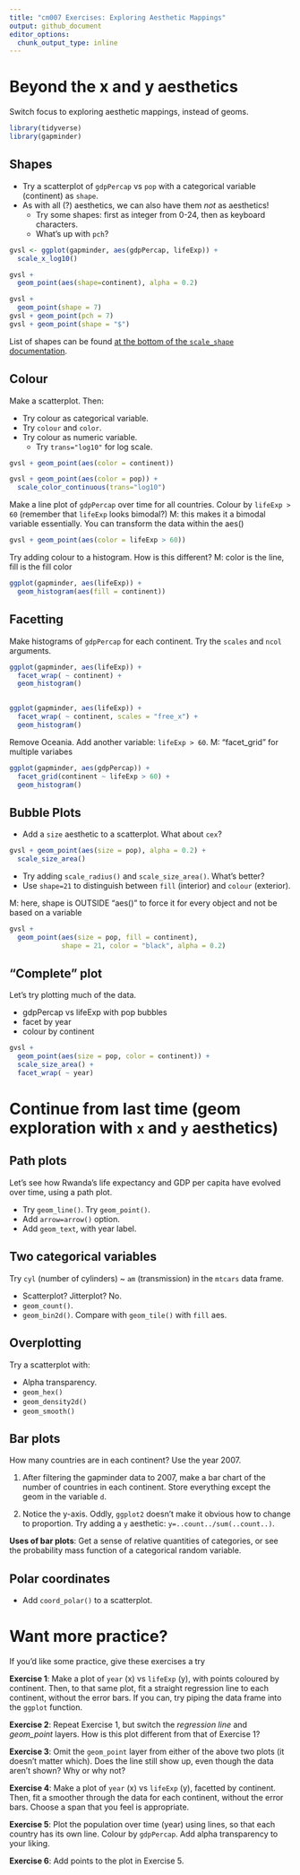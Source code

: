 ```yaml
---
title: "cm007 Exercises: Exploring Aesthetic Mappings"
output: github_document
editor_options: 
  chunk_output_type: inline
---
```




# Beyond the x and y aesthetics

Switch focus to exploring aesthetic mappings, instead of geoms. 

```r
library(tidyverse)
library(gapminder)
```


## Shapes

- Try a scatterplot of `gdpPercap` vs `pop` with a categorical variable (continent) as `shape`.
- As with all (?) aesthetics, we can also have them _not_ as aesthetics!
    - Try some shapes: first as integer from 0-24, then as keyboard characters.
    - What's up with `pch`?
    
```r
gvsl <- ggplot(gapminder, aes(gdpPercap, lifeExp)) +
  scale_x_log10()

gvsl +
  geom_point(aes(shape=continent), alpha = 0.2)
```
    
```r
gvsl + 
  geom_point(shape = 7)
gvsl + geom_point(pch = 7)
gvsl + geom_point(shape = "$")
```

List of shapes can be found [at the bottom of the `scale_shape` documentation](https://ggplot2.tidyverse.org/reference/scale_shape.html).

## Colour

Make a scatterplot. Then:

- Try colour as categorical variable.
- Try `colour` and `color`. 
- Try colour as numeric variable.
    - Try `trans="log10"` for log scale.
    
```r
gvsl + geom_point(aes(color = continent))
```
    
```r
gvsl + geom_point(aes(color = pop)) +
  scale_color_continuous(trans="log10")
```


Make a line plot of `gdpPercap` over time for all countries. Colour by `lifeExp > 60` (remember that `lifeExp` looks bimodal?)
M: this makes it a bimodal variable essentially. You can transform the data within the aes()
```r
gvsl + geom_point(aes(color = lifeExp > 60))
```


Try adding colour to a histogram. How is this different?
M: color is the line, fill is the fill color

```r
ggplot(gapminder, aes(lifeExp)) +
  geom_histogram(aes(fill = continent))
```



## Facetting

Make histograms of `gdpPercap` for each continent. Try the `scales` and `ncol` arguments. 


```r
ggplot(gapminder, aes(lifeExp)) +
  facet_wrap( ~ continent) +
  geom_histogram()
  
```

```r
ggplot(gapminder, aes(lifeExp)) +
  facet_wrap( ~ continent, scales = "free_x") +
  geom_histogram()

```

Remove Oceania. Add another variable: `lifeExp > 60`. 
M: "facet_grid" for multiple variabes 
```r
ggplot(gapminder, aes(gdpPercap)) +
  facet_grid(continent ~ lifeExp > 60) +
  geom_histogram()
```


## Bubble Plots

- Add a `size` aesthetic to a scatterplot. What about `cex`?

```r
gvsl + geom_point(aes(size = pop), alpha = 0.2) +
  scale_size_area()
```

- Try adding `scale_radius()` and `scale_size_area()`. What's better?
- Use `shape=21` to distinguish between `fill` (interior) and `colour` (exterior).

M: here, shape is OUTSIDE "aes()" to force it for every object and not be based on a variable 
```r
gvsl + 
  geom_point(aes(size = pop, fill = continent), 
             shape = 21, color = "black", alpha = 0.2)
```

## "Complete" plot

Let's try plotting much of the data.

- gdpPercap vs lifeExp with pop bubbles
- facet by year
- colour by continent

```r
gvsl + 
  geom_point(aes(size = pop, color = continent)) +
  scale_size_area() +
  facet_wrap( ~ year)
```


# Continue from last time (geom exploration with `x` and `y` aesthetics)

## Path plots

Let's see how Rwanda's life expectancy and GDP per capita have evolved over time, using a path plot.

- Try `geom_line()`. Try `geom_point()`.
- Add `arrow=arrow()` option.
- Add `geom_text`, with year label. 


## Two categorical variables

Try `cyl` (number of cylinders) ~ `am` (transmission) in the `mtcars` data frame.

- Scatterplot? Jitterplot? No.
- `geom_count()`.
- `geom_bin2d()`. Compare with `geom_tile()` with `fill` aes.

## Overplotting

Try a scatterplot with:

- Alpha transparency.
- `geom_hex()`
- `geom_density2d()`
- `geom_smooth()`


## Bar plots

How many countries are in each continent? Use the year 2007.

1. After filtering the gapminder data to 2007, make a bar chart of the number of countries in each continent. Store everything except the geom in the variable `d`.



2. Notice the y-axis. Oddly, `ggplot2` doesn't make it obvious how to change to proportion. Try adding a `y` aesthetic: `y=..count../sum(..count..)`.



__Uses of bar plots__: Get a sense of relative quantities of categories, or see the probability mass function of a categorical random variable.



## Polar coordinates

- Add `coord_polar()` to a scatterplot.


# Want more practice?

If you'd like some practice, give these exercises a try

__Exercise 1__: Make a plot of `year` (x) vs `lifeExp` (y), with points coloured by continent. Then, to that same plot, fit a straight regression line to each continent, without the error bars. If you can, try piping the data frame into the `ggplot` function.

__Exercise 2__: Repeat Exercise 1, but switch the _regression line_ and _geom\_point_ layers. How is this plot different from that of Exercise 1?

__Exercise 3__: Omit the `geom_point` layer from either of the above two plots (it doesn't matter which). Does the line still show up, even though the data aren't shown? Why or why not?

__Exercise 4__: Make a plot of `year` (x) vs `lifeExp` (y), facetted by continent. Then, fit a smoother through the data for each continent, without the error bars. Choose a span that you feel is appropriate.

__Exercise 5__: Plot the population over time (year) using lines, so that each country has its own line. Colour by `gdpPercap`. Add alpha transparency to your liking. 

__Exercise 6__: Add points to the plot in Exercise 5.